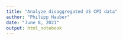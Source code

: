 ```yaml
---
title: "Analyze disaggregated US CPI data"
author: "Philipp Hauber"
date: "June 8, 2021"
output: html_notebook
---
```



